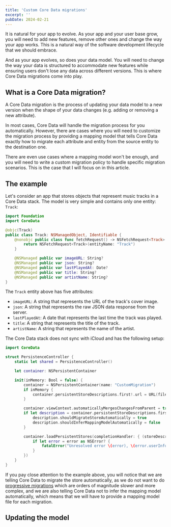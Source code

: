 ```yaml
---
title: 'Custom Core Data migrations'
excerpt: ''
pubDate: 2024-02-21
---
```


It is natural for your app to evolve. As your app and your user base grow, you will need to add new features, remove other ones and change the way your app works. This is a natural way of the software development lifecycle that we should embrace.

And as your app evolves, so does your data model. You will need to change the way your data is structured to accommodate new features while ensuring users don't lose any data across different versions. This is where Core Data migrations come into play.

## What is a Core Data migration?

A Core Data migration is the process of updating your data model to a new version when the shape of your data changes (e.g. adding or removing a new attribute).

In most cases, Core Data will handle the migration process for you automatically. However, there are cases where you will need to customize the migration process by providing a mapping model that tells Core Data exactly how to migrate each attribute and entity from the source entity to the destination one.

There are even use cases where a mapping model won't be enough, and you will need to write a custom migration policy to handle specific migration scenarios. This is the case that I will focus on in this article.

## The example

Let's consider an app that stores objects that represent music tracks in a Core Data stack. The model is very simple and contains only one entity: `Track`:

```swift:Track.swift
import Foundation
import CoreData

@objc(Track)
public class Track: NSManagedObject, Identifiable {
    @nonobjc public class func fetchRequest() -> NSFetchRequest<Track> {
        return NSFetchRequest<Track>(entityName: "Track")
    }

    @NSManaged public var imageURL: String?
    @NSManaged public var json: String?
    @NSManaged public var lastPlayedAt: Date?
    @NSManaged public var title: String?
    @NSManaged public var artistName: String?
}
```

The `Track` entity above has five attributes:

- `imageURL`: A string that represents the URL of the track's cover image.
- `json`: A string that represents the raw JSON data response from the server.
- `lastPlayedAt`: A date that represents the last time the track was played.
- `title`: A string that represents the title of the track.
- `artistName`: A string that represents the name of the artist.

The Core Data stack does not sync with iCloud and has the following setup:

```swift:CoreDataStack.swift
import CoreData

struct PersistenceController {
    static let shared = PersistenceController()

    let container: NSPersistentContainer

    init(inMemory: Bool = false) {
        container = NSPersistentContainer(name: "CustomMigration")
        if inMemory {
            container.persistentStoreDescriptions.first!.url = URL(fileURLWithPath: "/dev/null")
        }

        container.viewContext.automaticallyMergesChangesFromParent = true
        if let description = container.persistentStoreDescriptions.first {
            description.shouldMigrateStoreAutomatically = true
            description.shouldInferMappingModelAutomatically = false
        }

        container.loadPersistentStores(completionHandler: { (storeDescription, error) in
            if let error = error as NSError? {
                fatalError("Unresolved error \(error), \(error.userInfo)")
            }
        })
    }
}
```

If you pay close attention to the example above, you will notice that we are telling Core Data to migrate the store automatically, as we do not want to do [progressive migrations]() which are orders of magnitude slower and more complex, and we are also telling Core Data not to infer the mapping model automatically, which means that we will have to provide a mapping model file for each migration.

## Updating the model
